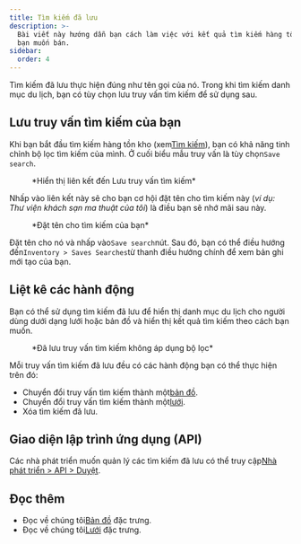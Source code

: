 ```yaml
---
title: Tìm kiếm đã lưu
description: >-
  Bài viết này hướng dẫn bạn cách làm việc với kết quả tìm kiếm hàng tồn kho mà
  bạn muốn bán.
sidebar:
  order: 4
---
```


Tìm kiếm đã lưu thực hiện đúng như tên gọi của nó. Trong khi tìm kiếm danh mục du lịch, bạn có tùy chọn lưu truy vấn tìm kiếm để sử dụng sau.

## Lưu truy vấn tìm kiếm của bạn

Khi bạn bắt đầu tìm kiếm hàng tồn kho (xem[Tìm kiếm](/studio/search)), bạn có khả năng tinh chỉnh bộ lọc tìm kiếm của mình.
Ở cuối biểu mẫu truy vấn là tùy chọn`Save search`.

<figure>
  <CloudinaryImage width="350" height="329" resize="scale" quality="best" alt="Lưu tìm kiếm" src="academy/save-search" errorImage="noimage_opaque_nyrtl0.png" />

  <figcaption>*Hiển thị liên kết đến Lưu truy vấn tìm kiếm*</figcaption>
</figure>


Nhấp vào liên kết này sẽ cho bạn cơ hội đặt tên cho tìm kiếm này (*ví dụ: Thư viện khách sạn ma thuật của tôi*) là điều bạn sẽ nhớ mãi sau này.

<figure>
  <CloudinaryImage width="350" height="329" resize="scale" quality="best" alt="Đặt tên cho tìm kiếm của bạn" src="academy/name-save-search" errorImage="noimage_opaque_nyrtl0.png" />

  <figcaption>*Đặt tên cho tìm kiếm của bạn*</figcaption>
</figure>


Đặt tên cho nó và nhấp vào`Save search`nút. Sau đó, bạn có thể điều hướng đến`Inventory > Saves Searches`từ thanh điều hướng chính để xem bản ghi mới tạo của bạn.

## Liệt kê các hành động

Bạn có thể sử dụng tìm kiếm đã lưu để hiển thị danh mục du lịch cho người dùng dưới dạng lưới hoặc bản đồ và hiển thị kết quả tìm kiếm theo cách bạn muốn.

<figure>
  <CloudinaryImage width="700" height="939" resize="scale" quality="best" alt="Đã lưu hành động tìm kiếm" src="academy/saved-search-actions" errorImage="noimage_opaque_nyrtl0.png" />

  <figcaption>*Đã lưu truy vấn tìm kiếm không áp dụng bộ lọc*</figcaption>
</figure>


Mỗi truy vấn tìm kiếm đã lưu đều có các hành động bạn có thể thực hiện trên đó:

* Chuyển đổi truy vấn tìm kiếm thành một[bản đồ](/studio/maps).
* Chuyển đổi truy vấn tìm kiếm thành một[lưới](/studio/grids).
* Xóa tìm kiếm đã lưu.

## Giao diện lập trình ứng dụng (API)

Các nhà phát triển muốn quản lý các tìm kiếm đã lưu có thể truy cập[Nhà phát triển > API > Duyệt](/developers/apis/#browse-api).

## Đọc thêm

* Đọc về chúng tôi[Bản đồ](/studio/maps) đặc trưng.
* Đọc về chúng tôi[Lưới](/studio/grids) đặc trưng.

